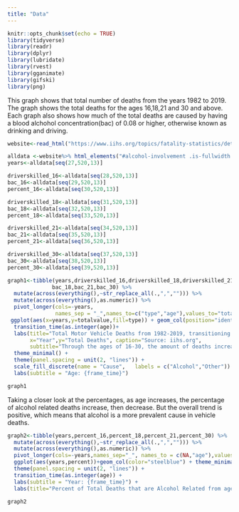 ```yaml
---
title: "Data"
---
```


```r
knitr::opts_chunk$set(echo = TRUE)
library(tidyverse)
library(readr)
library(dplyr)
library(lubridate)
library(rvest)
library(gganimate)
library(gifski)
library(png)
```

This graph shows that total number of deaths from the years 1982 to 2019. The graph shows the total deaths for the ages 16,18,21 and 30 and above. Each graph also shows how much of the total deaths are caused by having a blood alchohol concentration(bac) of 0.08 or higher, otherwise known as drinking and driving.

```r
website<-read_html("https://www.iihs.org/topics/fatality-statistics/detail/teenagers#alcohol-involvement")

alldata <-website%>% html_elements("#alcohol-involvement .is-fullwidth:nth-child(4) th , #alcohol-involvement .is-fullwidth:nth-child(4) td") %>% html_text2()
years<-alldata[seq(27,520,13)]

driverskilled_16<-alldata[seq(28,520,13)]
bac_16<-alldata[seq(29,520,13)]
percent_16<-alldata[seq(30,520,13)]

driverskilled_18<-alldata[seq(31,520,13)]
bac_18<-alldata[seq(32,520,13)]
percent_18<-alldata[seq(33,520,13)]

driverskilled_21<-alldata[seq(34,520,13)]
bac_21<-alldata[seq(35,520,13)]
percent_21<-alldata[seq(36,520,13)]

driverskilled_30<-alldata[seq(37,520,13)]
bac_30<-alldata[seq(38,520,13)]
percent_30<-alldata[seq(39,520,13)]

graph1<-tibble(years,driverskilled_16,driverskilled_18,driverskilled_21,driverskilled_30,bac_16,
              bac_18,bac_21,bac_30) %>%  
  mutate(across(everything(),~str_replace_all(.,",",""))) %>% 
  mutate(across(everything(),as.numeric)) %>% 
  pivot_longer(cols=-years,
               names_sep = "_",names_to=c("type","age"),values_to="totalvalue") %>% 
 ggplot(aes(x=years,y=totalvalue,fill=type)) + geom_col(position="identity") + 
  transition_time(as.integer(age))+
  labs(title="Total Motor Vehicle Deaths from 1982-2019, transitioning through ages 16-30",
       x="Year",y="Total Deaths", caption="Source: iihs.org", 
       subtitle="Through the ages of 16-30, the amount of deaths increased, but throughout the years, the total deaths decreased, except for age 30") + 
  theme_minimal() + 
  theme(panel.spacing = unit(2, "lines")) + 
  scale_fill_discrete(name = "Cause",   labels = c("Alcohol","Other")) + 
  labs(subtitle = "Age: {frame_time}")

graph1
```

Taking a closer look at the percentages, as age increases, the percentage of alcohol related deaths increase, then decrease. But the overall trend is positive, which means that alcohol is a more prevalent cause in vehicle deaths.   

```r
graph2<-tibble(years,percent_16,percent_18,percent_21,percent_30) %>% 
  mutate(across(everything(),~str_replace_all(.,",",""))) %>% 
  mutate(across(everything(),as.numeric)) %>%
  pivot_longer(cols=-years,names_sep="_", names_to = c(NA,"age"),values_to = "percent") %>% 
  ggplot(aes(years,percent))+geom_col(color="steelblue") + theme_minimal() +  
  theme(panel.spacing = unit(2, "lines")) + 
  transition_time(as.integer(age)) + 
  labs(subtitle = "Year: {frame_time}") + 
  labs(title="Percent of Total Deaths that are Alcohol Related from ages 16-30, from 1982-2019", subtitle="Around 21 years of age is when the percentage is the highest through all the years",x="Year",y="Percent of Total Vehicle Deaths thatare alcohol related (BAC >= 0.08)")

graph2
```
